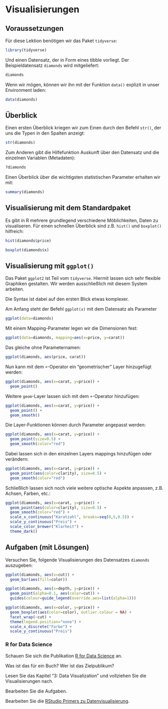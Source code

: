 # Visualisierungen

## Voraussetzungen

Für diese Lektion benötigen wir das Paket `tidyverse`:

```r
library(tidyverse)
```

Und einen Datensatz, der in Form eines tibble vorliegt. Der Beispieldatensatz `diamonds` wird mitgeliefert:

```r
diamonds
```

Wenn wir mögen, können wir ihn mit der Funktion `data()` explizit in unser Environment laden:

```r
data(diamonds)
```

## Überblick

Einen ersten Überblick kriegen wir zum Einen durch den Befehl `str()`, der uns die Typen in den Spalten anzeigt:

```r
str(diamonds)
```

Zum Anderen gibt die Hilfefunktion Auskunft über den Datensatz und die einzelnen Variablen (Metadaten):

```r
?diamonds
```

Einen Überblick über die wichtigsten statistischen Parameter erhalten wir mit:

```r
summary(diamonds)
```

## Visualisierung mit dem Standardpaket

Es gibt in R mehrere grundlegend verschiedene Möblichkeiten, Daten zu visualiseren. Für einen schnellen Überblick sind z.B. `hist()` und `boxplot()` hilfreich:

```r
hist(diamonds$price)
```

```r
boxplot(diamonds$x)
```

## Visualisierung mit `ggplot()`

Das Paket `ggplot2` ist Teil vom `tidyverse`. Hiermit lassen sich sehr flexible Graphiken gestalten. Wir werden ausschließlich mit diesem System arbeiten.

Die Syntax ist dabei auf den ersten Blick etwas komplexer.

Am Anfang steht der Befehl `ggplot(x)` mit dem Datensatz als Parameter

```r
ggplot(data=diamonds)
```

Mit einem Mapping-Parameter legen wir die Dimensionen fest:

```r
ggplot(data=diamonds, mapping=aes(x=price, y=carat))
```

Das gleiche ohne Parameternamen:

```r
ggplot(diamonds, aes(price, carat))
```

Nun kann mit dem `+`-Operator ein "geometrischer" Layer hinzugefügt werden:
  
```r
ggplot(diamonds, aes(x=carat, y=price)) +
  geom_point()
```

Weitere `geom`-Layer lassen sich mit dem `+`-Operator hinzufügen:

```r
ggplot(diamonds, aes(x=carat, y=price)) +
  geom_point() +
  geom_smooth()
```

Die Layer-Funktionen können durch Parameter angepasst werden:

```r
ggplot(diamonds, aes(x=carat, y=price)) +
  geom_point(size=0.5) +
  geom_smooth(color="red")
```

Dabei lassen sich in den einzelnen Layers mappings hinzufügen oder verändern:

```r
ggplot(diamonds, aes(x=carat, y=price)) +
  geom_point(aes(color=clarity), size=0.5) +
  geom_smooth(color="red")
```

Schließlich lassen sich noch viele weitere optische Aspekte anpassen, z.B. Achsen, Farben, etc.:

```r
ggplot(diamonds, aes(x=carat, y=price)) +
  geom_point(aes(color=clarity), size=0.5) +
  geom_smooth(color="red") +
  scale_x_continuous("Karatzahl", breaks=seq(0,5,0.5)) +
  scale_y_continuous("Preis") +
  scale_color_brewer("Klarheit") +
  theme_dark()
```

## Aufgaben (mit Lösungen)

Versuchen Sie, folgende Visualisierungen des Datensatzes `diamonds` auszugeben: 

```r
ggplot(diamonds, aes(x=cut)) +
  geom_bar(aes(fill=color))
```

```r
ggplot(diamonds, aes(x=depth, y=price)) +
  geom_point(alpha=0.1, aes(color=cut)) +
  guides(colour=guide_legend(override.aes=list(alpha=1)))
```

```r
ggplot(diamonds, aes(x=color, y=price)) +
  geom_boxplot(aes(color=color), outlier.colour = NA) +
  facet_wrap(~cut) +
  theme(legend.position="none") +
  scale_x_discrete("Farbe") + 
  scale_y_continuous("Preis")
```



### R for Data Science

Schauen Sie sich die Publikation [R for Data Science](https://r4ds.had.co.nz/) an.

Was ist das für ein Buch? Wer ist das Zielpublikum?

Lesen Sie das Kapitel "3: Data Visualization" und vollziehen Sie die Visualisierungen nach.

Bearbeiten Sie die Aufgaben.

Bearbeiten Sie die [RStudio Primers zu Datenvisualisierung](https://rstudio.cloud/learn/primers/3).
